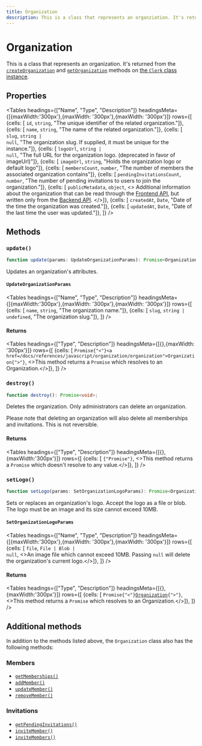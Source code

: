```yaml
---
title: Organization
description: This is a class that represents an organziation. It's returned from the createOrganization and getOrganization methods on the Clerk class instance.
---
```



# Organization

This is a class that represents an organization. It's returned from the [`createOrganization`](/docs/references/javascript/clerk/create-organizaiton) and [`getOrganization`](/docs/references/javascript/clerk/organization-methods) methods on [the `Clerk` class instance](/docs/references/javascript/clerk/clerk).

## Properties

<Tables
  headings={["Name", "Type", "Description"]}
  headingsMeta={[{maxWidth:'300px'},{maxWidth: '300px'},{maxWidth: '300px'}]}
  rows={[
  {cells: [ <code>id</code>, <code>string</code>, "The unique identifier of the related organization."]},
  {cells: [ <code>name</code>, <code>string</code>, "The name of the related organization."]},
  {cells: [ <code>slug</code>, <code>string | null</code>, "The organization slug. If supplied, it must be unique for the instance."]},
  {cells: [ <code>logoUrl</code>, <code>string | null</code>, "The full URL for the organization logo. (deprecated in favor of imageUrl)"]},
  {cells: [ <code>imageUrl</code>, <code>string</code>, "Holds the organization logo or default logo"]},
  {cells: [ <code>membersCount</code>, <code>number</code>, "The number of members the associated organization contains"]},
  {cells: [ <code>pendingInvitationsCount</code>, <code>number</code>, "The number of pending invitations to users to join the organization."]},
  {cells: [ <code>publicMetadata</code>, <code>object</code>, <>
  Additional information about the organization that can be read through the <a href="https://reference.clerk.dev/reference/frontend-api-reference">Frontend API</a>, but written only from the <a href="https://clerk.com/docs/reference/backend-api">Backend API</a>.
  </>]},
  {cells: [ <code>createdAt</code>, <code>Date</code>, "Date of the time the organization was created."]},
  {cells: [ <code>updatedAt</code>, <code>Date</code>, "Date of the last time the user was updated."]},
  ]}
/>

## Methods

### `update()`

```typescript
function update(params: UpdateOrganizationParams): Promise<Organization>;
```

Updates an organization's attributes.

#### `UpdateOrganizationParams`

<Tables
  headings={["Name", "Type", "Description"]}
  headingsMeta={[{maxWidth:'300px'},{maxWidth: '300px'},{maxWidth: '300px'}]}
  rows={[
  {cells: [ <code>name</code>, <code>string</code>, "The organization name."]},
  {cells: [ <code>slug</code>, <code>string | undefined</code>, "The organization slug."]},
  ]}
/>

#### Returns

<Tables
  headings={["Type", "Description"]}
  headingsMeta={[{},{maxWidth: '300px'}]}
  rows={[
  {cells: [ <code>Promise{"<"}<a href=/docs/references/javascript/organization/organization">Organization</a>{">"}</code>, <>This method returns a <code>Promise</code> which resolves to an Organization.</>]},
  ]}
/>

### `destroy()`

```typescript
function destroy(): Promise<void>;
```

Deletes the organization. Only administrators can delete an organization.

Please note that deleting an organization will also delete all memberships and invitations. This is not reversible.

#### Returns

<Tables
  headings={["Type", "Description"]}
  headingsMeta={[{}, {maxWidth:'300px'}]}
  rows={[
  {cells: [ <code>{"Promise<void>"}</code>, <>This method returns a <code>Promise</code> which doesn't resolve to any value.</>]},
  ]}
/>

### `setLogo()`

```typescript
function setLogo(params: SetOrganizationLogoParams): Promise<Organization>;
```

Sets or replaces an organization's logo.  Accept the logo as a file or blob. The logo must be an image and its  size cannot exceed 10MB.

#### `SetOrganizationLogoParams`

<Tables
  headings={["Name", "Type", "Description"]}
  headingsMeta={[{maxWidth:'300px'},{maxWidth: '300px'},{maxWidth: '300px'}]}
  rows={[
  {cells: [ <code>file</code>, <code>File | Blob | null</code>, <>An image file which cannot exceed 10MB. Passing <code>null</code> will delete the organization's current logo.</>]},
  ]}
/>

#### Returns

<Tables
  headings={["Type", "Description"]}
  headingsMeta={[{}, {maxWidth:'300px'}]}
  rows={[
  {cells: [ <code>Promise{"<"}<a href="/docs/references/javascript/organization/organization">Organization</a>{">"}</code>, <>This method returns a <code>Promise</code> which resolves to an Organization.</>]},
  ]}
/>

## Additional methods

In addition to the methods listed above, the `Organization` class also has the following methods:

### Members

*   [`getMemberships()`](/docs/references/javascript/organization/members#get-memberships)
*   [`addMember()`](/docs/references/javascript/organization/members#add-member)
*   [`updateMember()`](/docs/references/javascript/organization/members#update-member)
*   [`removeMember()`](/docs/references/javascript/organization/members#remove-member)

### Invitations

*   [`getPendingInvitations()`](/docs/references/javascript/organization/invitations#get-pending-invitations)
*   [`inviteMember()`](/docs/references/javascript/organization/invitations#invite-member)
*   [`inviteMembers()`](/docs/references/javascript/organization/invitations#invite-members)
